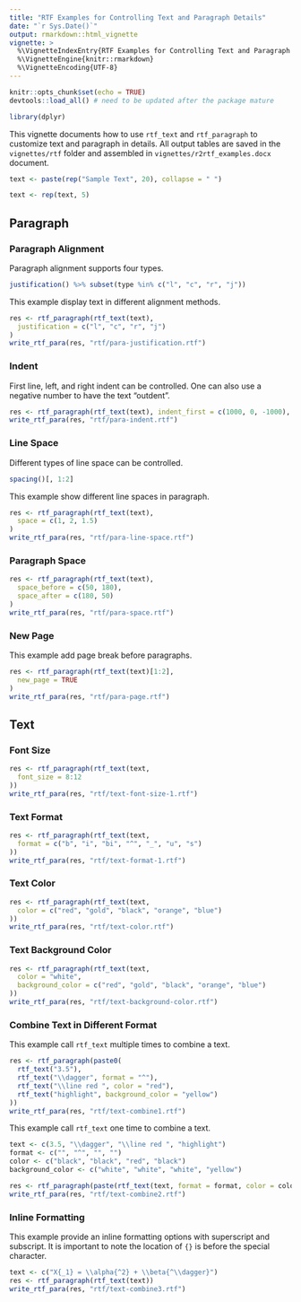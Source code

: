 ```yaml
---
title: "RTF Examples for Controlling Text and Paragraph Details"
date: "`r Sys.Date()`"
output: rmarkdown::html_vignette
vignette: >
  %\VignetteIndexEntry{RTF Examples for Controlling Text and Paragraph Details}
  %\VignetteEngine{knitr::rmarkdown}
  %\VignetteEncoding{UTF-8}
---
```


```r
knitr::opts_chunk$set(echo = TRUE)
devtools::load_all() # need to be updated after the package mature

library(dplyr)
```


This vignette documents how to use `rtf_text` and `rtf_paragraph` to customize text and paragraph in details. All output tables are saved in the `vignettes/rtf` folder and assembled in `vignettes/r2rtf_examples.docx` document. 


```r
text <- paste(rep("Sample Text", 20), collapse = " ")
```

```r
text <- rep(text, 5)
```

## Paragraph 

### Paragraph Alignment 

Paragraph alignment supports four types. 

```r
justification() %>% subset(type %in% c("l", "c", "r", "j"))
```

This example display text in different alignment methods.

```r
res <- rtf_paragraph(rtf_text(text),
  justification = c("l", "c", "r", "j")
)
write_rtf_para(res, "rtf/para-justification.rtf")
```

### Indent 

First line, left, and right indent can be controlled. One can also use a negative number to have the text "outdent".

```r
res <- rtf_paragraph(rtf_text(text), indent_first = c(1000, 0, -1000), indent_left = c(500, -500), indent_right = 500)
write_rtf_para(res, "rtf/para-indent.rtf")
```


### Line Space

Different types of line space can be controlled.

```r
spacing()[, 1:2]
```

This example show different line spaces in paragraph. 

```r
res <- rtf_paragraph(rtf_text(text),
  space = c(1, 2, 1.5)
)
write_rtf_para(res, "rtf/para-line-space.rtf")
```

### Paragraph Space

```r
res <- rtf_paragraph(rtf_text(text),
  space_before = c(50, 180),
  space_after = c(180, 50)
)
write_rtf_para(res, "rtf/para-space.rtf")
```


### New Page

This example add page break before paragraphs. 
```r
res <- rtf_paragraph(rtf_text(text)[1:2],
  new_page = TRUE
)
write_rtf_para(res, "rtf/para-page.rtf")
```

## Text

### Font Size
```r
res <- rtf_paragraph(rtf_text(text,
  font_size = 8:12
))
write_rtf_para(res, "rtf/text-font-size-1.rtf")
```

### Text Format
```r
res <- rtf_paragraph(rtf_text(text,
  format = c("b", "i", "bi", "^", "_", "u", "s")
))
write_rtf_para(res, "rtf/text-format-1.rtf")
```

### Text Color
```r
res <- rtf_paragraph(rtf_text(text,
  color = c("red", "gold", "black", "orange", "blue")
))
write_rtf_para(res, "rtf/text-color.rtf")
```

### Text Background Color
```r
res <- rtf_paragraph(rtf_text(text,
  color = "white",
  background_color = c("red", "gold", "black", "orange", "blue")
))
write_rtf_para(res, "rtf/text-background-color.rtf")
```


### Combine Text in Different Format

This example call `rtf_text` multiple times to combine a text.
```r
res <- rtf_paragraph(paste0(
  rtf_text("3.5"),
  rtf_text("\\dagger", format = "^"),
  rtf_text("\\line red ", color = "red"),
  rtf_text("highlight", background_color = "yellow")
))
write_rtf_para(res, "rtf/text-combine1.rtf")
```

This example call `rtf_text` one time to combine a text.
```r
text <- c(3.5, "\\dagger", "\\line red ", "highlight")
format <- c("", "^", "", "")
color <- c("black", "black", "red", "black")
background_color <- c("white", "white", "white", "yellow")

res <- rtf_paragraph(paste(rtf_text(text, format = format, color = color, background_color = background_color), collapse = ""))
write_rtf_para(res, "rtf/text-combine2.rtf")
```

### Inline Formatting
This example provide an inline formatting options with superscript and subscript. It is important to note the location of `{}` is before the special character.

```r
text <- c("X{_1} = \\alpha{^2} + \\beta{^\\dagger}")
res <- rtf_paragraph(rtf_text(text))
write_rtf_para(res, "rtf/text-combine3.rtf")
```


